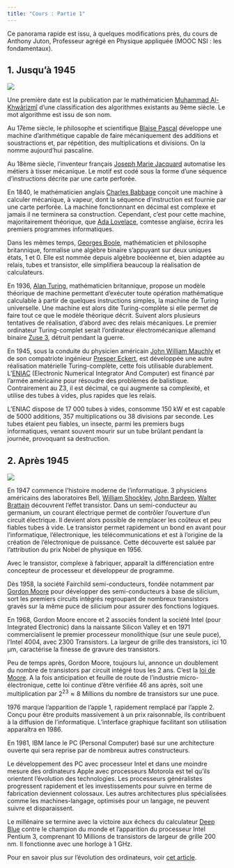 ---
title: "Cours : Partie 1"
---

Ce panorama rapide est issu, à quelques modifications près, du cours de Anthony Juton, Professeur agrégé en Physique appliquée (MOOC NSI : les fondamentaux).

## 1. Jusqu'à 1945

![](archi_histoire_1.png)

Une première date est la publication par le mathématicien [Muhammad Al-Khwârizmî](https://fr.wikipedia.org/wiki/Al-Khw%C3%A2rizm%C3%AE){ target=_blank } d'une classification des algorithmes existants au 9ème siècle. Le mot algorithme est issu de son nom.

 Au 17ème siècle, le philosophe et scientifique [Blaise Pascal](https://fr.wikipedia.org/wiki/Blaise_Pascal){ target=_blank } développe une machine d'arithmétique capable de faire mécaniquement des additions et soustractions et, par répétition, des multiplications et divisions. On la nomme aujourd'hui pascaline.

 Au 18ème siècle, l'inventeur français [Joseph Marie Jacquard](https://fr.wikipedia.org/wiki/Joseph_Marie_Jacquard){ target=_blank } automatise les métiers à tisser mécanique. Le motif est codé sous la forme d'une séquence d'instructions décrite par une carte perforée.

 En 1840, le mathématicien anglais [Charles Babbage](https://fr.wikipedia.org/wiki/Charles_Babbage){ target=_blank } conçoit une machine à calculer mécanique, à vapeur, dont la séquence d'instruction est fournie par une carte perforée. La machine fonctionnant en décimal est complexe et jamais il ne terminera sa construction. Cependant, c'est pour cette machine, majoritairement théorique, que [Ada Lovelace](https://fr.wikipedia.org/wiki/Ada_Lovelace){ target=_blank }, comtesse anglaise, écrira les premiers programmes informatiques.

 Dans les mêmes temps, [Georges Boole](https://fr.wikipedia.org/wiki/George_Boole){ target=_blank }, mathématicien et philosophe britannique, formalise une algèbre binaire s'appuyant sur deux uniques états, 1 et 0. Elle est nommée depuis algèbre booléenne et, bien adaptée au relais, tubes et transistor, elle simplifiera beaucoup la réalisation de calculateurs.

 En 1936, [Alan Turing](https://fr.wikipedia.org/wiki/Alan_Turing){ target=_blank }, mathématicien britannique, propose un modèle théorique de machine permettant d'exécuter toute opération mathématique calculable à partir de quelques instructions simples, la machine de Turing universelle. Une machine est alors dite Turing-complète si elle permet de faire tout ce que le modèle théorique décrit.
Suivent alors plusieurs tentatives de réalisation, d'abord avec des relais mécaniques. Le premier ordinateur Turing-complet serait l'ordinateur électromécanique allemand binaire [Zuse 3](https://fr.wikipedia.org/wiki/Zuse_3){ target=_blank }, détruit pendant la guerre.

 En 1945, sous la conduite du physicien américain [John William Mauchly](https://fr.wikipedia.org/wiki/John_William_Mauchly){ target=_blank } et de son compatriote ingénieur [Presper Eckert](https://fr.wikipedia.org/wiki/John_Eckert){ target=_blank }, est développée une autre réalisation matérielle Turing-complète, cette fois utilisable durablement. L'[ENIAC](https://fr.wikipedia.org/wiki/ENIAC){ target=_blank } (Electronic Numerical Integrator And Computer) est financé par l'armée américaine pour résoudre des problèmes de balistique. Contrairement au Z3, il est décimal, ce qui augmente sa complexité, et utilise des tubes à vides, plus rapides que les relais.
 
L'ENIAC dispose de 17 000 tubes à vides, consomme 150 kW et est capable de 5000 additions, 357 multiplications ou 38 divisions par seconde. Les tubes étaient peu fiables, un insecte, parmi les premiers bugs informatiques, venant souvent mourir sur un tube brûlant pendant la journée, provoquant sa destruction.

## 2. Après 1945

![](archi_histoire_2.png)

 En 1947 commence l'histoire moderne de l'informatique. 3 physiciens américains des laboratoires Bell, [William Shockley](https://fr.wikipedia.org/wiki/William_Shockley){ target=_blank }, [John Bardeen](https://fr.wikipedia.org/wiki/John_Bardeen){ target=_blank }, [Walter Brattain](https://fr.wikipedia.org/wiki/Walter_Houser_Brattain){ target=_blank } découvrent l'effet transistor. Dans un semi-conducteur au germanium, un courant électrique permet de contrôler l'ouverture d'un circuit électrique. Il devient alors possible de remplacer les coûteux et peu fiables tubes à vide. Le transistor permet rapidement un bond en avant pour l'informatique, l'électronique, les télécommunications et est à l'origine de la création de l'électronique de puissance. Cette découverte est saluée par l'attribution du prix Nobel de physique en 1956.

Avec le transistor, complexe à fabriquer, apparaît la différenciation entre concepteur de processeur et développeur de programme.

 Dès 1958, la société Fairchild semi-conducteurs, fondée notamment par [Gordon Moore](https://fr.wikipedia.org/wiki/Gordon_Earle_Moore){ target=_blank } pour développer des semi-conducteurs à base de silicium, sort les premiers circuits intégrés regroupant de nombreux transistors gravés sur la même puce de silicium pour assurer des fonctions logiques.

 En 1968, Gordon Moore encore et 2 associés fondent la société Intel (pour Integrated Electronic) dans la naissante Silicon Valley et en 1971 commercialisent le premier processeur monolithique (sur une seule puce), l'Intel 4004, avec 2300 Transistors. La largeur de grille des transistors, ici 10 µm, caractérise la finesse de gravure des transistors. 

 Peu de temps après, Gordon Moore, toujours lui, annonce un doublement du nombre de transistors par circuit intégré tous les 2 ans. C'est la [loi de Moore](https://fr.wikipedia.org/wiki/Loi_de_Moore){ target=_blank }. A la fois anticipation et feuille de route de l'industrie micro-électronique, cette loi continue d'être vérifiée 46 ans après, soit une multiplication par $2^23 \approx 8$ Millions du nombre de transistors sur une puce.

 1976 marque l'apparition de l'apple 1, rapidement remplacé par l'apple 2. Conçu pour être produits massivement à un prix raisonnable, ils contribuent à la diffusion de l'informatique. L'interface graphique facilitant son utilisation apparaîtra en 1986.

 En 1981, IBM lance le PC (Personal Computer) basé sur une architecture ouverte qui sera reprise par de nombreux autres constructeurs.

Le développement des PC avec processeur Intel et dans une moindre mesure des ordinateurs Apple avec processeurs Motorola est tel qu'ils orientent l'évolution des technologies. Les processeurs généralistes progressent rapidement et les investissements pour suivre en terme de fabrication deviennent colossaux. Les autres architectures plus spécialisées comme les machines-langage, optimisés pour un langage, ne peuvent suivre et disparaissent.

Le millénaire se termine avec la victoire aux échecs du calculateur [Deep Blue](https://fr.wikipedia.org/wiki/Deep_Blue){ target=_blank } contre le champion du monde et l'apparition du processeur Intel Pentium 3, comprenant 10 Millions de transistors de largeur de grille 200 nm. Il fonctionne avec une horloge à 1 GHz.

Pour en savoir plus sur l'évolution des ordinateurs, voir [cet article](https://www.flallemand.fr/wp/2022/07/02/histoire-de-linformatique/).